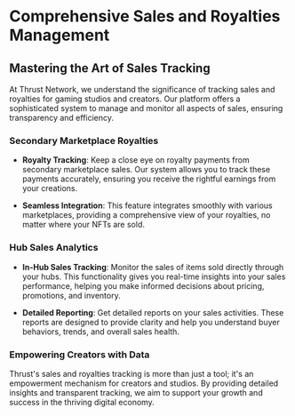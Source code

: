 # Comprehensive Sales and Royalties Management

## Mastering the Art of Sales Tracking

At Thrust Network, we understand the significance of tracking sales and royalties for gaming studios and creators. Our platform offers a sophisticated system to manage and monitor all aspects of sales, ensuring transparency and efficiency.

### Secondary Marketplace Royalties

- **Royalty Tracking**: Keep a close eye on royalty payments from secondary marketplace sales. Our system allows you to track these payments accurately, ensuring you receive the rightful earnings from your creations.

- **Seamless Integration**: This feature integrates smoothly with various marketplaces, providing a comprehensive view of your royalties, no matter where your NFTs are sold.

### Hub Sales Analytics

- **In-Hub Sales Tracking**: Monitor the sales of items sold directly through your hubs. This functionality gives you real-time insights into your sales performance, helping you make informed decisions about pricing, promotions, and inventory.

- **Detailed Reporting**: Get detailed reports on your sales activities. These reports are designed to provide clarity and help you understand buyer behaviors, trends, and overall sales health.

### Empowering Creators with Data

Thrust's sales and royalties tracking is more than just a tool; it's an empowerment mechanism for creators and studios. By providing detailed insights and transparent tracking, we aim to support your growth and success in the thriving digital economy.
